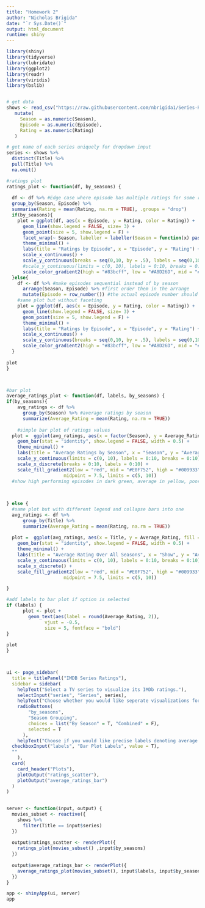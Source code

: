 ```yaml
---
title: "Homework 2"
author: "Nicholas Brigida"
date: "`r Sys.Date()`"
output: html_document
runtime: shiny
---
```



```r
library(shiny)
library(tidyverse)
library(lubridate)
library(ggplot2)
library(readr)
library(viridis)
library(bslib)


# get data
shows <- read_csv("https://raw.githubusercontent.com/nbrigida1/Series-Ratings-Visualization/refs/heads/main/imdb_top_250_series_episode_ratings.csv")  %>%
   mutate(
     Season = as.numeric(Season),
     Episode = as.numeric(Episode),
     Rating = as.numeric(Rating)
   )

# get name of each series uniquely for dropdown input
series <- shows %>%
  distinct(Title) %>% 
  pull(Title) %>%
  na.omit()

#ratings plot
ratings_plot <- function(df, by_seasons) { 
  
  df <- df %>% #Edge case where episode has multiple ratings for some reason
  group_by(Season, Episode) %>% 
  summarise(Rating = mean(Rating, na.rm = TRUE), .groups = "drop") 
  if(by_seasons){
    plot = ggplot(df, aes(x = Episode, y = Rating, color = Rating)) +
      geom_line(show.legend = FALSE, size= 3) +
      geom_point(size = 5, show.legend = F) +
      facet_wrap(~ Season, labeller = labeller(Season = function(x) paste("Season", x))) + #labeler lets me title each faceted plot
      theme_minimal() +
      labs(title = "Ratings by Episode", x = "Episode", y = "Rating") +
      scale_x_continuous() + 
      scale_y_continuous(breaks = seq(0,10, by = .5), labels = seq(0,10, by = .5)) +  
      #scale_y_continuous(limits = c(0, 10), labels = 0:10, breaks = 0:10) +
      scale_color_gradient2(high = "#83bcff", low = "#A8D26D", mid = "#5CB270", midpoint = 8.5) #colors to denote high performing episodes in blue and lower performing ones in dark green
  }else{ 
    df <- df %>% #make episodes sequential instead of by season
      arrange(Season, Episode) %>% #first order them in the arrange
      mutate(Episode = row_number()) #the actual episode number should be the row number now
    #same plot but without faceting
    plot = ggplot(df, aes(x = Episode, y = Rating, color = Rating)) +
      geom_line(show.legend = FALSE, size= 3) +
      geom_point(size = 5, show.legend = F) +
      theme_minimal() +
      labs(title = "Ratings by Episode", x = "Episode", y = "Rating") +
      scale_x_continuous() + 
      scale_y_continuous(breaks = seq(0,10, by = .5), labels = seq(0,10, by = .5)) +  
      scale_color_gradient2(high = "#83bcff", low = "#A8D26D", mid = "#5CB270", midpoint = 8.5)
  }
  
plot
}



#bar plot
average_ratings_plot <- function(df, labels, by_seasons) {
if(by_seasons){
    avg_ratings <- df %>%
      group_by(Season) %>% #average ratings by season
      summarize(Average_Rating = mean(Rating, na.rm = TRUE)) 
    
    #simple bar plot of ratings values
  plot =  ggplot(avg_ratings, aes(x = factor(Season), y = Average_Rating, fill = Average_Rating)) +
    geom_bar(stat = "identity", show.legend = FALSE, width = 0.5) + 
    theme_minimal() +
    labs(title = "Average Ratings by Season", x = "Season", y = "Average Rating") +
    scale_y_continuous(limits = c(0, 10), labels = 0:10, breaks = 0:10) +
    scale_x_discrete(breaks = 0:10, labels = 0:10) + 
    scale_fill_gradient2(low = "red", mid = "#E0F752", high = "#009933", 
                     midpoint = 7.5, limits = c(5, 10))
  #show high performing episodes in dark green, average in yellow, poor in red

  
  
} else {
  #same plot but with different legend and collapse bars into one
  avg_ratings <- df %>%
      group_by(Title) %>%
      summarize(Average_Rating = mean(Rating, na.rm = TRUE)) 
    
  plot =  ggplot(avg_ratings, aes(x = Title, y = Average_Rating, fill = Average_Rating)) +
    geom_bar(stat = "identity", show.legend = FALSE, width = 0.5) +
    theme_minimal() +
    labs(title = "Average Rating Over All Seasons", x = "Show", y = "Average Rating") +
    scale_y_continuous(limits = c(0, 10), labels = 0:10, breaks = 0:10) +
    scale_x_discrete() + 
    scale_fill_gradient2(low = "red", mid = "#E0F752", high = "#009933", 
                     midpoint = 7.5, limits = c(5, 10))

}

#add labels to bar plot if option is selected
if (labels) {
      plot <- plot + 
        geom_text(aes(label = round(Average_Rating, 2)),  
              vjust = -0.5,  
              size = 5, fontface = "bold")
}
  
plot 
}



ui <- page_sidebar(
  title = titlePanel("IMDB Series Ratings"),
  sidebar = sidebar(
    helpText("Select a TV series to visualize its IMDb ratings."),
    selectInput("series", "Series", series),
    helpText("Choose whether you would like seperate visualizations for each season or one visualization of all seasons"),
    radioButtons(
        "by_seasons",
        "Season Grouping",
        choices = list("By Season" = T, "Combined" = F),
        selected = T
      ),
    helpText("Choose if you would like precise labels denoting average season ratings"),
  checkboxInput("labels", "Bar Plot Labels", value = T),
  ""
    ),
  card(
    card_header("Plots"),
    plotOutput("ratings_scatter"),
    plotOutput("average_ratings_bar")
  )
)
  

server <- function(input, output) {
  movies_subset <- reactive({
    shows %>%
      filter(Title == input$series)
  })
  
  output$ratings_scatter <- renderPlot({
    ratings_plot(movies_subset() ,input$by_seasons)
  })
  
  output$average_ratings_bar <- renderPlot({
    average_ratings_plot(movies_subset(), input$labels, input$by_seasons)
  })
}

app <- shinyApp(ui, server)
app
```


